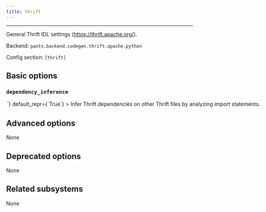 ```yaml
---
title: thrift
---
```



---

General Thrift IDL settings (https://thrift.apache.org/).

Backend: <span className="color--primary">`pants.backend.codegen.thrift.apache.python`</span>

Config section: <span className="color--primary">`[thrift]`</span>

<span className={styles.options}>

## Basic options

### `dependency_inference`

<Option
  cli_repr={`--[no-]thrift-dependency-inference`}
  env_repr='PANTS_THRIFT_DEPENDENCY_INFERENCE'
  toml_repr={`[thrift]
dependency_inference = <bool>`}
  default_repr={`True`}
>

Infer Thrift dependencies on other Thrift files by analyzing import statements.

</Option>

## Advanced options

None

## Deprecated options

None

## Related subsystems

None

</span>
